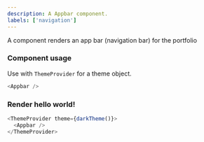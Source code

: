 ```yaml
---
description: A Appbar component.
labels: ['navigation']
---
```



A component renders an app bar (navigation bar) for the portfolio

### Component usage

Use with `ThemeProvider` for a theme object.

```js
<Appbar />
```

### Render hello world!

```js live
<ThemeProvider theme={darkTheme()}>
  <Appbar />
</ThemeProvider>
```
